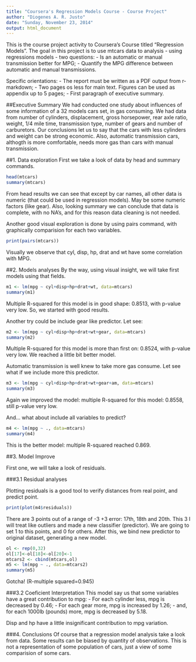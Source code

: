 ```yaml
---
title: "Coursera's Regression Models Course - Course Project"
author: "Diogenes A. R. Justo"
date: "Sunday, November 23, 2014"
output: html_document
---
```


This is the course project activity to Coursera's Course titled "Regression Models". The goal in this project is to use mtcars data to analysis - using regressions models - two questions:
- Is an automatic or manual transmission better for MPG;
- Quantify the MPG difference between automatic and manual transmissions.

Specific orientations:
- The report must be written as a PDF output from r-markdown;
- Two pages os less for main text. Figures can be used as appendix up to 5 pages;
- First paragraph of executive summary.

##Executive Summary
We had conducted one study about influences of some information of a 32 models cars set, in gas consuming. We had data from number of cylinders, displacement, gross horsepower, rear axle ratio, weight, 1/4 mile time, transmission type, number of gears and number of carburetors. 
Our conclusions let us to say that the cars with less cylinders and weight can be strong economic. Also, automatic transmission cars, althogth is more comfortable, needs more gas than cars with manual transmission. 

##1. Data exploration
First we take a look of data by head and summary commands.
```r
head(mtcars)
summary(mtcars)
```

From head results we can see that except by car names, all other data is numeric (that could be used in regression models). May be some numeric factors (like gear). Also, looking summary we can conclude that data is complete, with no NA's, and for this reason data cleaning is not needed.

Another good visual exploration is done by using pairs command, with graphically comparision for each two variables.
```r
print(pairs(mtcars))
```

Visually we observe that cyl, disp, hp, drat and wt have some correlation with MPG.

##2. Models analyses
By the way, using visual insight, we will take first models using that fields.

```r
m1 <- lm(mpg ~ cyl+disp+hp+drat+wt, data=mtcars)
summary(m1)
```

Multiple R-squared for this model is in good shape: 0.8513, with p-value very low. So, we started with good results.

Another try could be include gear like predictor. Let see:
```r
m2 <- lm(mpg ~ cyl+disp+hp+drat+wt+gear, data=mtcars)
summary(m2)
```

Multiple R-squared for this model is more than first on: 0.8524, with p-value very low. We reached a little bit better model. 

Automatic transmission is well knew to take more gas consume. Let see what if we include more this predictor.
```r
m3 <- lm(mpg ~ cyl+disp+hp+drat+wt+gear+am, data=mtcars)
summary(m3)
```

Again we improved the model: multiple R-squared for this model: 0.8558, still p-value very low. 

And... what about include all variables to predict?
```r
m4 <- lm(mpg ~ ., data=mtcars)
summary(m4)
```

This is the better model: multiple R-squared reached 0.869. 

##3. Model Improve 

First one, we will take a look of residuals.

###3.1 Residual analyses

Plotting residuals is a good tool to verify distances from real point, and predict point.  
```r
print(plot(m4$residuals))
```

There are 3 points out of a range of -3 +3 error: 17th, 18th and 20th. This 3 I will treat like outliers and made a new classifier (predictor). We are going to set 1 to this points, and 0 for others. After this, we bind new predictor to original dataset, generating a new model.

```r
ol <- rep(0,32)
ol[17]<-ol[18]<-ol[20]<-1
mtcars2 <- cbind(mtcars,ol)
m5 <- lm(mpg ~ ., data=mtcars2)
summary(m5)
```

Gotcha! (R-multiple squared=0.945)

###3.2 Coeficient Interpretation
This model say us that some variables have a great contribution to mpg:
- For each cylinder less, mpg is decreased by 0.46;
- For each gear more, mpg is increased by 1.26;
- and, for each 1000lb (pounds) more, mpg is decreased by 5.18.

Disp and hp have a little insignificant contribution to mpg variation.

###4. Conclusions
Of course that a regression model analysis take a look from data. Some results can be biased by quantity of observations. This is not a representation of some population of cars, just a view of some comparision of some cars.